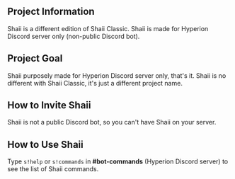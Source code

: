 ## Project Information
Shaii is a different edition of Shaii Classic. Shaii is made for Hyperion Discord server only (non-public Discord bot).

## Project Goal
Shaii purposely made for Hyperion Discord server only, that's it. Shaii is no different with Shaii Classic, it's just a different project name.

## How to Invite Shaii
Shaii is not a public Discord bot, so you can't have Shaii on your server.

## How to Use Shaii
Type `s!help` or `s!commands` in **#bot-commands** (Hyperion Discord server) to see the list of Shaii commands.